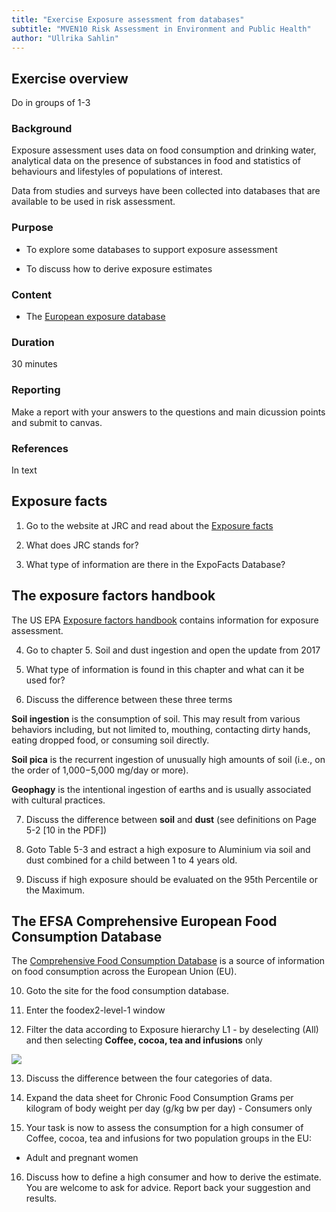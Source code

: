 ```yaml
---
title: "Exercise Exposure assessment from databases"
subtitle: "MVEN10 Risk Assessment in Environment and Public Health"
author: "Ullrika Sahlin"
---
```


## Exercise overview

Do in groups of 1-3

### Background

Exposure assessment uses data on food consumption and drinking water, analytical data on the presence of substances in food and statistics of behaviours and lifestyles of populations of interest. 

Data from studies and surveys have been collected into databases that are available to be used in risk assessment. 

### Purpose

- To explore some databases to support exposure assessment 

- To discuss how to derive exposure estimates 

### Content

-   The [European exposure database](https://joint-research-centre.ec.europa.eu/expofacts-european-exposure-factors-sourcebook_en)

### Duration

30 minutes

### Reporting

Make a report with your answers to the questions and main dicussion points and submit to canvas. 

### References

In text

## Exposure facts

(@) Go to the website at JRC and read about the [Exposure facts](https://joint-research-centre.ec.europa.eu/expofacts-european-exposure-factors-sourcebook_en)

(@) What does JRC stands for?

(@) What type of information are there in the ExpoFacts Database?

## The exposure factors handbook 

The US EPA [Exposure factors handbook](https://www.epa.gov/expobox/about-exposure-factors-handbook) contains information for exposure assessment. 

(@) Go to chapter 5. Soil and dust ingestion and open the update from 2017

(@) What type of information is found in this chapter and what can it be used for? 

(@) Discuss the difference between these three terms

**Soil ingestion** is the consumption of soil. This may result from various behaviors including, but not limited to, mouthing, contacting dirty hands, eating dropped food, or consuming soil directly.

**Soil pica** is the recurrent ingestion of unusually high amounts of soil (i.e., on the order of 1,000−5,000 mg/day or more).

**Geophagy** is the intentional ingestion of earths and is usually associated with cultural practices.

(@) Discuss the difference between **soil** and **dust** (see definitions on Page 5-2 [10 in the PDF])

(@) Goto Table 5-3 and estract a high exposure to Aluminium via soil and dust combined for a child between 1 to 4 years old. 

(@) Discuss if high exposure should be evaluated on the 95th Percentile or the Maximum. 


<!-- ## Dietary Exposure (DietEx) tool -->

<!-- The Dietary Exposure [DietEx tool](https://www.efsa.europa.eu/en/science/tools-and-resources/dietex) is a user-friendly tool for estimating chronic dietary exposure to substances present in food (e.g. intentionally added or naturally present chemicals, contaminants, proteins, novel food ingredients). -->

<!-- The DietEx tool is currently unavailable due to ongoing validation by EFSA. So we skip this.   -->

## The EFSA Comprehensive European Food Consumption Database

The [Comprehensive Food Consumption Database](https://www.efsa.europa.eu/en/data-report/food-consumption-data) is a source of information on food consumption across the European Union (EU). 

(@) Goto the site for the food consumption database. 

(@) Enter the foodex2-level-1 window

(@) Filter the data according to Exposure hierarchy L1 - by deselecting (All) and then selecting **Coffee, cocoa, tea and infusions** only

![](../img/food1.png)

(@) Discuss the difference between the four categories of data.

(@) Expand the data sheet for Chronic Food Consumption Grams per kilogram of body weight per day (g/kg bw per day) - Consumers only

(@) Your task is now to assess the consumption for a high consumer of Coffee, cocoa, tea and infusions for two population groups in the EU:

- Adult and pregnant women

(@) Discuss how to define a high consumer and how to derive the estimate. You are welcome to ask for advice. Report back your suggestion and results.

